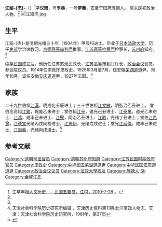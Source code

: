 {{noteTA
|T=zh-hans:江紹杰;zh-hk:江紹杰;zh-tw:江紹杰;
|1=zh-hans:江紹杰;zh-hk:江紹杰;zh-tw:江紹杰;
}}
{{Infobox Officeholder
|姓名=江紹杰
|圖像=File:江紹杰2.jpg
|圖像大小=200px
|圖像說明=  
|字    = 
|號    = 
|別名    = 
|出生日期 = 
|出生地點 = 
|逝世日期 = 
|逝世地點 = 
|死因    = 
|墓地    = 
|籍貫    = 
|政黨    = 
|parents  = 
|配偶   =
|伴侶    = 
|relatives  =  
|children  =  
|著作    = 
|past    = 
}}
'''江绍-{杰}-'''（{{bd|1877年||1932年|}}）<ref>生卒年据[http://www.cnjiangcun.com/news/Show.asp?id=13 人文历史——民国五要员，江村，2010-7-28] {{Wayback|url=http://www.cnjiangcun.com/news/Show.asp?id=13 |date=20160304103447 }}。</ref>字'''汉珊'''，号'''季英'''，一号'''梦蘅'''，[[安徽|安徽]]宁国府[[旌德|旌德]]人。 清末民初政治人物。<ref name=tj/>
[[File:江紹杰.jpg|thumb]]
==生平==
江绍-{杰}-是清朝光绪三十年（1904年）甲辰科进士。毕业于[[日本|日本]][[法政大学|法政大学]]。历任[[吏部|吏部]]学治馆教习，[[京师高等审判厅|京师高等审判厅]]推事，[[江苏高等检察厅|江苏高等检察厅]]检察长，[[苏州府|苏州府]]知府。<ref name=tj/>

[[中华民国|中华民国]]成立后，他历任江苏[[苏州|苏州]]民政长，[[江苏高等审判厅|江苏高等审判厅]]厅长，[[政治会议|政治会议]]议员，参议院议员。1914年任肃政厅肃政史。1925年3月至7月，任安徽[[芜湖道|芜湖道]]道尹。同年10月，调任安徽[[安庆道|安庆道]]道尹，1927年去职。<ref name=tj>天津社会科学院历史研究所编辑 ，天津历史资料第11期·北洋军政人物志，天津：天津社会科学院历史研究所，1981年，第27页</ref>

==家族==
二十九世伯祖[[江漢_(成化進士)|江漢]]，明成化壬辰进士；三十世伯祖[[江文敏|江文敏]]，明弘治乙丑进士。
堂伯高高祖[[江銘|江銘]]，乾隆乙未进士；堂伯祖[[江光|江光]]，道光己丑进士、[[江泰來|江泰來]]，道光乙未进士、[[江鸿|江鸿]]，咸丰己未进士、[[江璧|江璧]]，同治乙丑进士、[[江畇|江畇]]，光绪丁丑进士；堂伯[[江希曾|江希曾]]，[[江德宣|江德宣]]光绪丙戌同榜进士、[[江志伊|江志伊]]，光绪戊戌进士；堂兄[[江延傑|江延傑]]，咸丰己未进士、[[江聯蓉|江聯蓉]]，光绪丙戌进士。<ref>{{cite book |title=清代科举人物家传资料汇编，vol.73 |pages=417-432}}</ref>

==参考文献==
{{reflist}}
{{光緒三十年甲辰恩科殿試金榜}}
{{安徽行政长官|北省}}
{{中華民國第二屆國會參議院議員}}
[[Category:清朝司法官员|Category:清朝司法官员]]
[[Category:清朝苏州府知府|Category:清朝苏州府知府]]
[[Category:江苏民国时期政府官员|Category:江苏民国时期政府官员]]
[[Category:肃政史|Category:肃政史]]
[[Category:中华民国芜湖道道尹|Category:中华民国芜湖道道尹]]
[[Category:中华民国安庆道道尹|Category:中华民国安庆道道尹]]
[[Category:政治会议议员|Category:政治会议议员]]
[[Category:法政大學校友|Category:法政大學校友]]
[[Category:旌德人|Category:旌德人]]
[[Category:江姓|Sh]]
[[Category:金鳌江氏|Category:金鳌江氏]]
